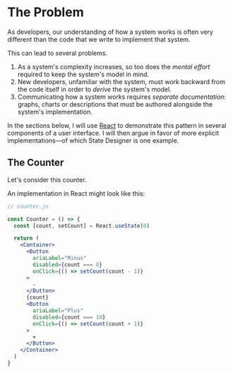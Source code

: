 # The Problem

As developers, our understanding of how a system works is often very different than the code that we write to implement that system.

This can lead to several problems.

1. As a system's complexity increases, so too does the _mental effort_ required to keep the system's model in mind.
2. New developers, unfamiliar with the system, must work backward from the code itself in order to _derive_ the system's model.
3. Communicating how a system works requires _separate documentation_: graphs, charts or descriptions that must be authored alongside the system's implementation.

In the sections below, I will use [React](https://reactjs.com) to demonstrate this pattern in several components of a user interface. I will then argue in favor of more explicit implementations—of which State Designer is one example.

## The Counter

Let's consider this counter.

An implementation in React might look like this:

```jsx
// counter.js

const Counter = () => {
  const [count, setCount] = React.useState(0)

  return (
    <Container>
      <Button
        ariaLabel="Minus"
        disabled={count === 0}
        onClick={() => setCount(count - 1)}
      >
        -
      </Button>
      {count}
      <Button
        ariaLabel="Plus"
        disabled={count === 10}
        onClick={() => setCount(count + 1)}
      >
        +
      </Button>
    </Container>
  )
}
```

